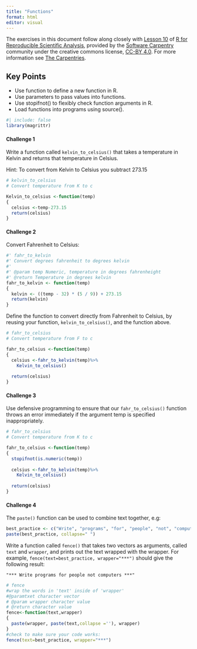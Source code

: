 ```yaml
---
title: "Functions"
format: html
editor: visual
---
```


The exercises in this document follow along closely with [Lesson 10](https://swcarpentry.github.io/r-novice-gapminder/10-functions.html) of [R for Reproducible Scientific Analysis](https://swcarpentry.github.io/r-novice-gapminder/), provided by the [Software Carpentry](https://software-carpentry.org/) community under the creative commons license, [CC-BY 4.0](https://creativecommons.org/licenses/by/4.0/). For more information see [The Carpentries](https://carpentries.org/).

::: callout-tip
## Key Points

-   Use function to define a new function in R.
-   Use parameters to pass values into functions.
-   Use stopifnot() to flexibly check function arguments in R.
-   Load functions into programs using source().
:::

```r
#| include: false
library(magrittr)
```

#### Challenge 1

Write a function called `kelvin_to_celsius()` that takes a temperature in Kelvin and returns that temperature in Celsius.

Hint: To convert from Kelvin to Celsius you subtract 273.15

<!-- Challenge 1 answer begin -->

```r
# kelvin_to_celsius
# Convert temperature from K to c

Kelvin_to_celsius <-function(temp)
{
  celsius <-temp-273.15
  return(celsius)
}
```

<!-- Challenge 1 answer end -->

#### Challenge 2

Convert Fahrenheit to Celsius:

```r
#' fahr_to_kelvin
#' Convert degrees fahrenheit to degrees kelvin
#' 
#' @param temp Numeric, temperature in degrees fahrenheight
#' @return Temperature in degrees kelvin
fahr_to_kelvin <- function(temp)
{
  kelvin <- ((temp - 32) * (5 / 9)) + 273.15
  return(kelvin)
}
```

Define the function to convert directly from Fahrenheit to Celsius, by reusing your function, `kelvin_to_celsius()`, and the function above.

<!-- Challenge 2 answer begin -->

```r
# fahr_to_celsius
# Convert temperature from F to c

fahr_to_celsius <-function(temp)
{
  celsius <-fahr_to_kelvin(temp)%>%
    Kelvin_to_celsius()
  
  return(celsius)
}

```

<!-- Challenge 2 answer end -->

#### Challenge 3

Use defensive programming to ensure that our `fahr_to_celsius()` function throws an error immediately if the argument temp is specified inappropriately.

<!-- Challenge 3 answer begin -->

```r
# fahr_to_celsius
# Convert temperature from K to c

fahr_to_celsius <-function(temp)
{
  stopifnot(is.numeric(temp))
  
  celsius <-fahr_to_kelvin(temp)%>%
    Kelvin_to_celsius()
  
  return(celsius)
}

```

<!-- Challenge 3 answer end -->

#### Challenge 4

The `paste()` function can be used to combine text together, e.g:

```r
best_practice <- c("Write", "programs", "for", "people", "not", "computers")
paste(best_practice, collapse=" ")
```

Write a function called `fence()` that takes two vectors as arguments, called `text` and `wrapper`, and prints out the text wrapped with the wrapper. For example, `fence(text=best_practice, wrapper="***")` should give the following result:

```         
"*** Write programs for people not computers ***"
```

<!-- Challenge 4 answer begin -->

```r
# fence
#wrap the words in 'text' inside of 'wrapper'
#@paramtxet character vector 
# @param wrapper character value 
# @return character value
fence<-function(text,wrapper)
{
  paste(wrapper, paste(text,collapse =''), wrapper)
}
#check to make sure your code works: 
fence(text=best_practice, wrapper="***")
```

<!-- Challenge 4 answer end -->
